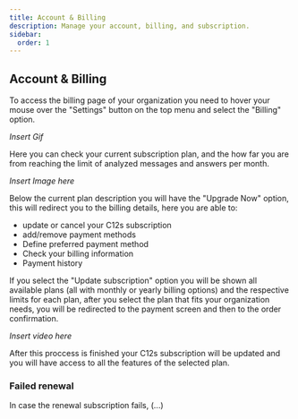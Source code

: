 ```yaml
---
title: Account & Billing
description: Manage your account, billing, and subscription.
sidebar:
  order: 1
---
```



## Account & Billing

To access the billing page of your organization you need to hover your mouse over the "Settings" button on the top menu and select the "Billing" option.

*Insert Gif*

Here you can check your current subscription plan, and the how far you are from reaching the limit of analyzed messages and answers per month.

*Insert Image here*

Below the current plan description you will have the "Upgrade Now" option, this will redirect you to the billing details, here you are able to:
 * update or cancel your C12s subscription
 * add/remove payment methods
 * Define preferred payment method
 * Check your billing information
 * Payment history

If you select the "Update subscription" option you will be shown all available plans (all with monthly or yearly billing options) and the respective limits for each plan, after you select the plan that fits your organization needs, you will be redirected to the payment screen and then to the order confirmation.

*Insert video here*

After this proccess is finished your C12s subscription will be updated and you will have access to all the features of the selected plan.

### Failed renewal

In case the renewal subscription fails, (...) 


